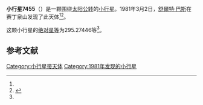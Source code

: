 {{Infobox planet
| bgcolour = #FFFFC0
| name = 7455 Podosek
| symbol = 
| image = 
| caption = 
| discovery = yes
| discovery_ref = 
| discoverer = [[舒爾特·巴斯|舒爾特·巴斯]]
| discovery_site = [[赛丁泉山|赛丁泉山]] 
| discovered = 1981年3月2日
| designations = yes
| mp_name = 
| named_after = 
| alt_names = 1981 EQ26/ 1984 YT4 / 1995 CG5
| mp_category = [[主带小行星|主带小行星]]
| orbit_ref = <ref name="a">[http://ssd.jpl.nasa.gov/sbdb.cgi?sstr=7455 7455 Podosek] {{Wayback|url=http://ssd.jpl.nasa.gov/sbdb.cgi?sstr=7455 |date=20201124024356 }}，小行星數據庫瀏覽器（JPL Small-Body Database Browser）－[[美国国家航空航天局|美国国家航空航天局]]喷气推进实验室</ref>
| epoch = 2456400.5 (2013年4月18日更新)
| aphelion = {{convert|2.8951609|AU|km|3|abbr=on|lk=out}}
| perihelion = {{convert|2.8067797|AU|km|3|abbr=on}}
| semimajor = {{convert|2.8509703|AU|km|3|abbr=on}}
| eccentricity = 0.0155002
| period = 1758.277654 [[日|日]]<br />4.81[[儒略年|儒略年]]
| avg_speed = 
| inclination = 2.39796
| asc_node = 164.61098
| mean_anomaly = 
| arg_peri = 295.27446
| satellites = 
| physical_characteristics = yes
| dimensions = 
| mass = 
| density = 
| surface_grav = 
| escape_velocity = 
| sidereal_day = 
| axial_tilt = 
| pole_ecliptic_lat = 
| pole_ecliptic_lon = 
| albedo = 
| temperatures= 
| temp_name1 = 
| mean_temp_1 = 
| max_temp_1 = 
| temp_name2 = 
| max_temp_2 = 
| spectral_type = 
| abs_magnitude = 295.27446
}}

'''小行星7455'''（{{lang-en|7455 Podosek}}）是一颗围绕[[太阳|太阳]][[公转|公转]]的[[小行星|小行星]]。1981年3月2日，[[舒爾特·巴斯|舒爾特·巴斯]]在赛丁泉山发现了此天体<ref name="a" /><ref>{{cite news|title=小行星列表|url=http://cfa-www.harvard.edu/iau/lists/NumberedMPs.txt|accessdate=2013-07-08|newspaper=哈佛大学|archive-date=2008-05-17|archive-url=https://web.archive.org/web/20080517010638/http://cfa-www.harvard.edu/iau/lists/NumberedMPs.txt|dead-url=no}}</ref>。

这颗小行星的[[绝对星等|绝对星等]]为295.27446等<ref name="a" />。

==参考文献==
{{reflist}}
{{Minor Planet Number|[[小行星7454|小行星7454]]|[[小行星7456|小行星7456]]}}

{{小天体}}

[[Category:小行星带天体|Category:小行星带天体]]
[[Category:1981年发现的小行星|Category:1981年发现的小行星]]

{{asteroid-stub}}